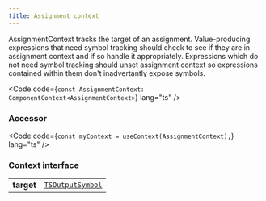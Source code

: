 ```yaml
---
title: Assignment context
---
```



AssignmentContext tracks the target of an assignment. Value-producing expressions that need symbol tracking should check to see if they are in assignment context and if so handle it appropriately. Expressions which do not need symbol tracking should unset assignment context so expressions contained within them don't inadvertantly expose symbols.

<Code code={`const AssignmentContext: ComponentContext<AssignmentContext>`} lang="ts" />

### Accessor

<Code code={`const myContext = useContext(AssignmentContext);`} lang="ts" />

### Context interface

<table>
  <tr>
    <td style="text-align: right;font-weight: bold;">target</td>
    <td>
       <code><a href="../../types/tsoutputsymbol/">TSOutputSymbol</a></code>
  
  
  
  
  </td>
  </tr>
</table>

